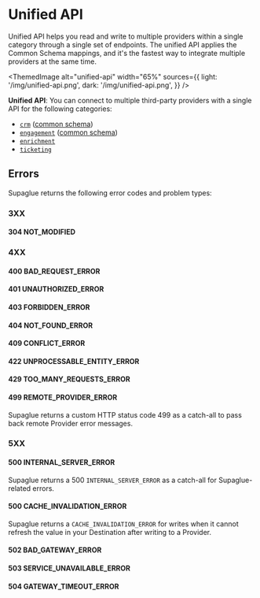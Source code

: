 
# Unified API

Unified API helps you read and write to multiple providers within a single category through a single set of endpoints. The unified API applies the Common Schema mappings, and it's the fastest way to integrate multiple providers at the same time.

<ThemedImage
  alt="unified-api"
  width="65%"
  sources={{
    light: '/img/unified-api.png',
    dark: '/img/unified-api.png',
  }}
/>

**Unified API**: You can connect to multiple third-party providers with a single API for the following categories:

- [`crm`](../api/v2/crm/unified-crm-api) ([common schema](../platform/common-schemas/crm))
- [`engagement`](../api/v2/engagement/unified-engagement-api) ([common schema](../platform/common-schemas/engagement))
- [`enrichment`](../api/v2/enrichment/unified-enrichment-api)
- [`ticketing`](../api/v2/ticketing/unified-ticketing-api-preview)

## Errors

Supaglue returns the following error codes and problem types:

### 3XX

#### 304 NOT_MODIFIED

### 4XX

#### 400 BAD_REQUEST_ERROR

#### 401 UNAUTHORIZED_ERROR

#### 403 FORBIDDEN_ERROR

#### 404 NOT_FOUND_ERROR

#### 409 CONFLICT_ERROR

#### 422 UNPROCESSABLE_ENTITY_ERROR

#### 429 TOO_MANY_REQUESTS_ERROR

#### 499 REMOTE_PROVIDER_ERROR

Supaglue returns a custom HTTP status code 499 as a catch-all to pass back remote Provider error messages.

### 5XX

#### 500 INTERNAL_SERVER_ERROR

Supaglue returns a 500 `INTERNAL_SERVER_ERROR` as a catch-all for Supaglue-related errors.

#### 500 CACHE_INVALIDATION_ERROR

Supaglue returns a `CACHE_INVALIDATION_ERROR` for writes when it cannot refresh the value in your Destination after writing to a Provider.

#### 502 BAD_GATEWAY_ERROR

#### 503 SERVICE_UNAVAILABLE_ERROR

#### 504 GATEWAY_TIMEOUT_ERROR
